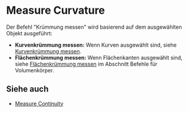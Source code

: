
# Measure Curvature

<Reference shortcut="" command="Measure Curvature" button=""/>

Der Befehl "Krümmung messen" wird basierend auf dem ausgewählten Objekt ausgeführt:
  - **Kurvenkrümmung messen:** Wenn Kurven ausgewählt sind, siehe [Kurvenkrümmung messen](/sketch/measure-curve-curvature).
  - **Flächenkrümmung messen:** Wenn Flächenkanten ausgewählt sind, siehe [Flächenkrümmung messen](/solid/measure-surface-curvature) im Abschnitt Befehle für Volumenkörper.

## Siehe auch
- [Measure Continuity](/solid/measure-continuity)
